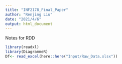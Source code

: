 ```yaml
---
title: "INF2178_Final_Paper"
author: "Renjing Liu"
date: "2021/4/6"
output: html_document
---
```

######### Notes for RDD ###############
```r
library(readxl)
library(DiagrammeR)
Df<- read_excel(here::here("Input/Raw_Data.xlsx"))
```

```r

```









################